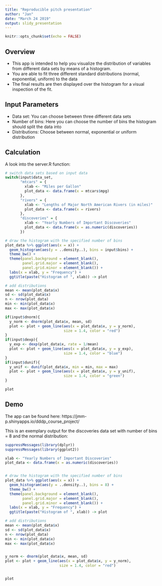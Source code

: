 ```yaml
---
title: "Reproducible pitch presentation"
author: "Jan"
date: "March 24 2019"
output: slidy_presentation
---
```


```r
knitr::opts_chunk$set(echo = FALSE)
```

## Overview

- This app is intended to help you visualize the distribution of variables from different data sets by means of a histogram. 
- You are able to fit three different standard distributions (normal, exponential, uniform) to the data 
- The final results are then displayed over the histogram for a visual inspection of the fit.

## Input Parameters

- Data set: You can choose between three different data sets
- Number of bins: Here you can choose the number of bins the histogram should split the data into
- Distributions: Choose between normal, exponential or uniform distribution

## Calculation

A look into the server.R function:

```r
# switch data sets based on input data
switch(input$data_set, 
       "mtcars" = {
         xlab <- "Miles per Gallon"
         plot_data <- data.frame(x = mtcars$mpg)
       },
       "rivers" = {
         xlab <- "Lengths of Major North American Rivers (in miles)"
         plot_data <- data.frame(x = rivers)
       },
       "discoveries" = {
         xlab <- "Yearly Numbers of Important Discoveries"
         plot_data <- data.frame(x = as.numeric(discoveries))
       })

# draw the histogram with the specified number of bins
plot_data %>% ggplot(aes(x = x)) +
  geom_histogram(aes(y = ..density..), bins = input$bins) + 
  theme_bw() +
  theme(panel.background = element_blank(),
        panel.grid.major = element_blank(),
        panel.grid.minor = element_blank()) +
  labs(x = xlab, y = "Frequency") +
  ggtitle(paste("Histogram of ", xlab)) -> plot

# add distributions
mean <- mean(plot_data$x)
sd <- sd(plot_data$x)
n <- nrow(plot_data)
min <- min(plot_data$x)
max <- max(plot_data$x)

if(input$dnorm){
  y_norm <- dnorm(plot_data$x, mean, sd)
  plot <- plot + geom_line(aes(x = plot_data$x, y = y_norm),
                           size = 1.4, color = "red")
}
if(input$dexp){
  y_exp <- dexp(plot_data$x, rate = 1/mean)
  plot <- plot + geom_line(aes(x = plot_data$x, y = y_exp),
                           size = 1.4, color = "blue")
}
if(input$dunif){
  y_unif <- dunif(plot_data$x, min = min, max = max)
  plot <- plot + geom_line(aes(x = plot_data$x, y = y_unif),
                           size = 1.4, color = "green")
}

plot
```

## Demo

The app can be found here: https://jmm-p.shinyapps.io/dddp_course_project/

This is an exemplary output for the discoveries data set with number of bins = 8 and the normal distribution:

```r

suppressMessages(library(dplyr))
suppressMessages(library(ggplot2))

xlab <- "Yearly Numbers of Important Discoveries"
plot_data <- data.frame(x = as.numeric(discoveries))


# draw the histogram with the specified number of bins
plot_data %>% ggplot(aes(x = x)) +
  geom_histogram(aes(y = ..density..), bins = 8) + 
  theme_bw() +
  theme(panel.background = element_blank(),
        panel.grid.major = element_blank(),
        panel.grid.minor = element_blank()) +
  labs(x = xlab, y = "Frequency") +
  ggtitle(paste("Histogram of ", xlab)) -> plot

# add distributions
mean <- mean(plot_data$x)
sd <- sd(plot_data$x)
n <- nrow(plot_data)
min <- min(plot_data$x)
max <- max(plot_data$x)


y_norm <- dnorm(plot_data$x, mean, sd)
plot <- plot + geom_line(aes(x = plot_data$x, y = y_norm),
                         size = 1.4, color = "red")


plot

```
    